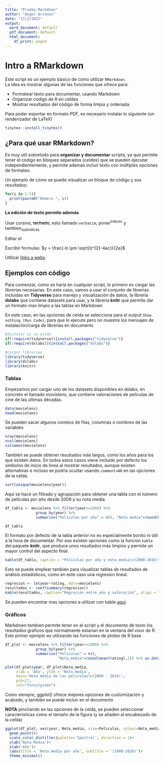 ```yaml
---
title: "Prueba Markdown"
author: "Angel Arcones"
date: "17/1/2022"
output:
  word_document: default
  pdf_document: default
  html_document:
    df_print: paged
---
```


# Intro a RMarkdown

Este script es un ejemplo básico de cómo utilizar `RMarkdown`.  
La idea es mostrar algunas de las funciones que ofrece para: 

- Formatear texto para documentar, usando Markdown  
- Organizar código de R en celdas  
- Mostrar resultados del código de forma limpia y ordenada.

Para poder exportar en formato PDF, es necesario instalar lo siguiente (un renderizador de LaTeX)
```r
tinytex::install_tinytex()
```


## ¿Para qué usar RMarkdown?

Es muy util sobretodo para **organizar y documentar** scripts, ya que permite tener el código en bloques separados (*celdas*) que se pueden ejecutar independientemente, y permite además incluir texto con múltiples opciones de formateo.

Un ejemplo de cómo se puede visualizar un bloque de código y sus resultados:
```r
for(i in 1:5){
  print(paste0("Número ", i))
}
```

**La edición de texto permite además**  
  
Usar *cursiva*, ~~tachado~~, esto llamado `verbatim`, poner^indices^ y tambien~subindices~  

Editar el \textcolor{red}{texto} \textcolor{blue}{con} \textcolor{green}{colores} 

Escribir formulas: $y = \frac{-b \pm \sqrt{b^{2}-4ac}}{2a}$


Utilizar [links a webs](https://www.mncn.csic.es/es)  



## Ejemplos con código


Para comenzar, como se haría en cualquier script, lo primero es cargar las librerías necesarias. En este caso, vamos a usar el conjunto de librerias incluidas en **Tidyverse** para manejo y visualización de datos, la librería **dslabs** que contiene datasets para usar, y la librería **knitr** que permite dar un formato mas limpio a las tablas en Markdown


En este caso, en las opciones de celda se selecciona para el output `Show nothing (Run Code)`, para que lo ejecute pero no muestre los mensajes de instalación/carga de librerias en documento
```r
#Instalar si no están
if(!require(tidyverse)){install.packages("tidyverse")}
if(!require(dslabs)){install.packages("dslabs")}

#Cargar librerias
library(tidyverse)
library(dslabs)
library(knitr)

```


### Tablas


Empezamos por cargar uno de los datasets disponibles en dslabs, en concreto el llamado *movielens*, que contiene valoraciones de peliculas de cine de las últimas décadas.

```r
data(movielens)
head(movielens)

```

Se pueden sacar algunos conteos de filas, columnas o nombres de las variables

```r
nrow(movielens)
ncol(movielens)
colnames(movielens)
```


También se puede obtener resultados más largos, como los años para los que existen datos.
En todos estos casos viene incluido por defecto los simbolos de inicio de linea al mostrar resultados, aunque existen alternativas e incluso se podría ocultar usando `comment=NA` en las opciones de la celda.
```r
sort(unique(movielens$year))
```


Aqui se hace un filtrado y agrupación para obtener una tabla con el número de películas por año desde 2008 y su nota media.

```r
df_tabla <- movielens %>% filter(year>=2008) %>%
              group_by(year) %>% 
              summarise("Peliculas por año" = n(), "Nota media"=round(mean(rating),2))

df_tabla
```


El formato por defecto de la tabla anterior no es especialmente bonito ni útil a la hora de documentar. Por eso existen opciones como la funcion `kable` del paquete **knitr**, que produce unos resultados más limpios y permite un mayor control del aspecto final.


```r

kable(df_tabla, caption = "Peliculas por año y nota media\n(2008-2016)", align="ccc")

```


Esto se puede emplear también para visualizar tablas de resultados de análisis estadísticos, como en este caso una regresion lineal.

```r
regresion <- lm(year~rating, data=movielens)
resultados <- coef(summary(regresion))
kable(resultados, caption="Regresión entre año y valoración", align = "cccc", digits = 2)
```

Se pueden encontrar mas opciones a utilizar con kable [aquí](https://bookdown.org/yihui/rmarkdown-cookbook/kable.html).


### Gráficos

Markdown tambien permite tener en el script y el documento de texto los resultados graficos que normalmente estarian en la ventana del visor de R.  
Este primer ejemplo es utilizando las funciones de ploteo de R base


```r
df_plot <- movielens %>% filter(year>=2000) %>%
              group_by(year) %>% 
              summarise("Peliculas" = n(),
                        "Nota_media"=round(mean(rating),2)) %>% as.data.frame()

plot(df_plot$year, df_plot$Nota_media,
     xlab = 'Año', ylab = 'Nota media',
     main='Nota media de las peliculas\n(2000 - 2016)',
     pch=17,
     col="forestgreen")
```


Como siempre, ggplot2 ofrece mejores opciones de customización y acabado, y también se puede incluir en el documento  

**NOTA** pinchando en las opciones de la celda, se pueden seleccionar caracteristicas como el tamaño de la figura (y se añaden al encabezado de la celda)

```r
ggplot(df_plot, aes(year, Nota_media, size=Peliculas, colour=Nota_media))+
  geom_point()+
  scale_color_distiller(palette='Spectral', direction = 1)+
  ylab('Nota Media')+
  xlab('Año')+
  labs(title = 'Nota media por año', subtitle = '(2000-2016)')+
  theme_minimal()
```


